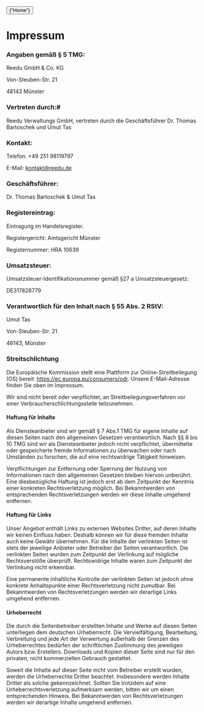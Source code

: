 
<div className="h-12" />
<Link href="/">
  <Button variant={"ghost"}>
    <ArrowLeftIcon className="mr-2 h-5" />
    {"Home"}
  </Button>
</Link>

# Impressum

### Angaben gemäß § 5 TMG:

Reedu GmbH & Co. KG

Von-Steuben-Str. 21

48143 Münster

### Vertreten durch:#

Reedu Verwaltungs GmbH, vertreten durch die Geschäftsführer Dr. Thomas Bartoschek und Umut Tas

### Kontakt:

Telefon: +49 251 98119797

E-Mail: kontakt@reedu.de

### Geschäftsführer:

Dr. Thomas Bartoschek & Umut Tas

### Registereintrag:

Eintragung im Handelsregister.

Registergericht: Amtsgericht Münster

Registernummer: HRA 10639

### Umsatzsteuer:

Umsatzsteuer-Identifikationsnummer gemäß §27 a Umsatzsteuergesetz:

DE317828779

### Verantwortlich für den Inhalt nach § 55 Abs. 2 RStV:

Umut Tas

Von-Steuben-Str. 21

48143, Münster

### Streitschlichtung

Die Europäische Kommission stellt eine Plattform zur Online-Streitbeilegung (OS) bereit: https://ec.europa.eu/consumers/odr.
Unsere E-Mail-Adresse finden Sie oben im Impressum.

Wir sind nicht bereit oder verpflichtet, an Streitbeilegungsverfahren vor einer Verbraucherschlichtungsstelle teilzunehmen.

#### Haftung für Inhalte

Als Diensteanbieter sind wir gemäß § 7 Abs.1 TMG für eigene Inhalte auf diesen Seiten nach den allgemeinen Gesetzen verantwortlich. Nach §§ 8 bis 10 TMG sind wir als Diensteanbieter jedoch nicht verpflichtet, übermittelte oder gespeicherte fremde Informationen zu überwachen oder nach Umständen zu forschen, die auf eine rechtswidrige Tätigkeit hinweisen.

Verpflichtungen zur Entfernung oder Sperrung der Nutzung von Informationen nach den allgemeinen Gesetzen bleiben hiervon unberührt. Eine diesbezügliche Haftung ist jedoch erst ab dem Zeitpunkt der Kenntnis einer konkreten Rechtsverletzung möglich. Bei Bekanntwerden von entsprechenden Rechtsverletzungen werden wir diese Inhalte umgehend entfernen.

#### Haftung für Links

Unser Angebot enthält Links zu externen Websites Dritter, auf deren Inhalte wir keinen Einfluss haben. Deshalb können wir für diese fremden Inhalte auch keine Gewähr übernehmen. Für die Inhalte der verlinkten Seiten ist stets der jeweilige Anbieter oder Betreiber der Seiten verantwortlich. Die verlinkten Seiten wurden zum Zeitpunkt der Verlinkung auf mögliche Rechtsverstöße überprüft. Rechtswidrige Inhalte waren zum Zeitpunkt der Verlinkung nicht erkennbar.

Eine permanente inhaltliche Kontrolle der verlinkten Seiten ist jedoch ohne konkrete Anhaltspunkte einer Rechtsverletzung nicht zumutbar. Bei Bekanntwerden von Rechtsverletzungen werden wir derartige Links umgehend entfernen.

#### Urheberrecht

Die durch die Seitenbetreiber erstellten Inhalte und Werke auf diesen Seiten unterliegen dem deutschen Urheberrecht. Die Vervielfältigung, Bearbeitung, Verbreitung und jede Art der Verwertung außerhalb der Grenzen des Urheberrechtes bedürfen der schriftlichen Zustimmung des jeweiligen Autors bzw. Erstellers. Downloads und Kopien dieser Seite sind nur für den privaten, nicht kommerziellen Gebrauch gestattet.

Soweit die Inhalte auf dieser Seite nicht vom Betreiber erstellt wurden, werden die Urheberrechte Dritter beachtet. Insbesondere werden Inhalte Dritter als solche gekennzeichnet. Sollten Sie trotzdem auf eine Urheberrechtsverletzung aufmerksam werden, bitten wir um einen entsprechenden Hinweis. Bei Bekanntwerden von Rechtsverletzungen werden wir derartige Inhalte umgehend entfernen.
